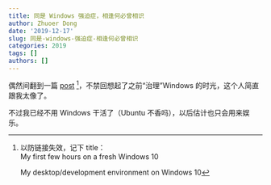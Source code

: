 ```yaml
---
title: 同是 Windows 强迫症，相逢何必曾相识
author: Zhuoer Dong
date: '2019-12-17'
slug: 同是-windows-强迫症-相逢何必曾相识
categories: 2019
tags: []
authors: []
---
```




偶然间翻到一篇 [post](https://peteris.rocks/blog/my-first-few-hours-on-a-fresh-windows-10/) [^title]，不禁回想起了之前“治理”Windows 的时光，这个人简直跟我太像了。

不过我已经不用 Windows 干活了（Ubuntu 不香吗），以后估计也只会用来娱乐。

[^title]: 以防链接失效，记下 title：  
    My first few hours on a fresh Windows 10

    My desktop/development environment on Windows 10
